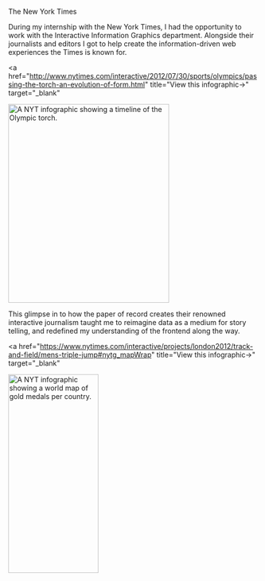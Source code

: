 
<Theme
  matte="#f9f9fb"
  text="#212121"
  links="#212121"
  matte-pop="white"
  matte-hover="rgba(0 0 0 / 5%)"
  />

<ProjectHeader>
  The New York Times
</ProjectHeader>

During my internship with the New York Times, I had the opportunity to work with the Interactive Information Graphics department. Alongside their journalists and editors I got to help create the information-driven web experiences the Times is known for.

<a
  href="http://www.nytimes.com/interactive/2012/07/30/sports/olympics/passing-the-torch-an-evolution-of-form.html"
  title="View this infographic→"
  target="_blank"
>
  <img
    alt="A NYT infographic showing a timeline of the Olympic torch."
    src={imgs.torches}
    width="80%"
    height="400px"
    align="center"
    loading="lazy"
  />
</a>

This glimpse in to how the paper of record creates their renowned interactive journalism taught me to reimagine data as a medium for story telling, and redefined my understanding of the frontend along the way.

<a
  href="https://www.nytimes.com/interactive/projects/london2012/track-and-field/mens-triple-jump#nytg_mapWrap"
  title="View this infographic→"
  target="_blank"
>
  <img
    alt="A NYT infographic showing a world map of gold medals per country."
    src={imgs.medalsMap}
    width="60%"
    height="400px"
    align="center"
    loading="lazy"
  />
</a>
